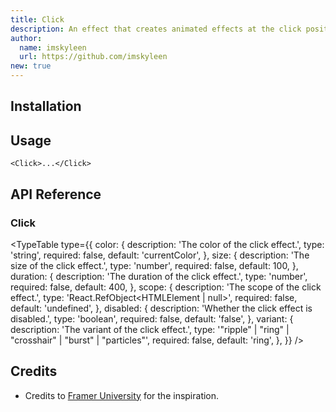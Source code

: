 ```yaml
---
title: Click
description: An effect that creates animated effects at the click position, adding interactive feedback to user actions.
author:
  name: imskyleen
  url: https://github.com/imskyleen
new: true
---
```


<ComponentPreview name="demo-primitives-effects-click" />

## Installation

<ComponentInstallation name="primitives-effects-click" />

## Usage

```tsx
<Click>...</Click>
```

## API Reference

### Click

<TypeTable
  type={{
    color: {
      description: 'The color of the click effect.',
      type: 'string',
      required: false,
      default: 'currentColor',
    },
    size: {
      description: 'The size of the click effect.',
      type: 'number',
      required: false,
      default: 100,
    },
    duration: {
      description: 'The duration of the click effect.',
      type: 'number',
      required: false,
      default: 400,
    },
    scope: {
      description: 'The scope of the click effect.',
      type: 'React.RefObject<HTMLElement | null>',
      required: false,
      default: 'undefined',
    },
    disabled: {
      description: 'Whether the click effect is disabled.',
      type: 'boolean',
      required: false,
      default: 'false',
    },
    variant: {
      description: 'The variant of the click effect.',
      type: '"ripple" | "ring" | "crosshair" | "burst" | "particles"',
      required: false,
      default: 'ring',
    },
  }}
/>

## Credits

- Credits to [Framer University](https://x.com/learnframer/status/1967951471284195711) for the inspiration.
